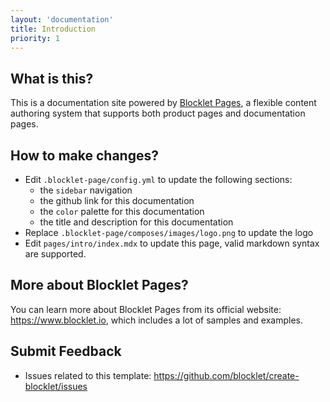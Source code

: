 ```yaml
---
layout: 'documentation'
title: Introduction
priority: 1
---
```


## What is this?

This is a documentation site powered by [Blocklet Pages](https://pages.blocklet.io), a flexible content authoring system that supports both product pages and documentation pages.

## How to make changes?

- Edit `.blocklet-page/config.yml` to update the following sections:
	- the `sidebar` navigation
	- the github link for this documentation
	- the `color` palette for this documentation
	- the title and description for this documentation
- Replace `.blocklet-page/composes/images/logo.png` to update the logo
- Edit `pages/intro/index.mdx` to update this page, valid markdown syntax are supported.

## More about Blocklet Pages?

You can learn more about Blocklet Pages from its official website: https://www.blocklet.io, which includes a lot of samples and examples.

## Submit Feedback

- Issues related to this template: https://github.com/blocklet/create-blocklet/issues
